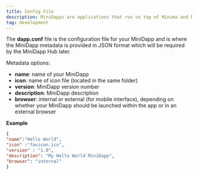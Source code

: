 --- 
title: Config File
description: MiniDapps are applications that run on top of Minima and Maxima.
tag: development
---

The **dapp.conf** file is the configuration file for your MiniDapp and is where the MiniDapp metadata is provided in JSON format which will be required by the MiniDapp Hub later. 

Metadata options:
- **name**: name of your MiniDapp
- **icon**: name of icon file (located in the same folder)
- **version**: MiniDapp version number
- **description**: MiniDapp description
- **browser**: internal or external (for mobile interface), depending on whether your MiniDapp should be launched within the app or in an external browser

**Example**

``` json title="dapp.conf"
{
"name":"Hello World",
"icon" :"favicon.ico",
"version" : "1.0",
"description": "My Hello World MiniDapp",
"browser": "internal"
}
```